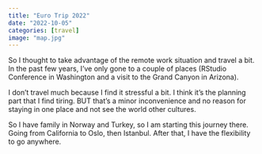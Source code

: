 ```yaml
---
title: "Euro Trip 2022"
date: "2022-10-05"
categories: [travel]
image: "map.jpg"
---
```


So I thought to take advantage of the remote work situation and travel a bit. In the past few years, I've only gone to a couple of places (RStudio Conference in Washington and a visit to the Grand Canyon in Arizona).

I don't travel much because I find it stressful a bit. I think it's the planning part that I find tiring. BUT that's a minor inconvenience and no reason for staying in one place and not see the world other cultures.

So I have family in Norway and Turkey, so I am starting this journey there. Going from California to Oslo, then Istanbul. After that, I have the flexibility to go anywhere.
